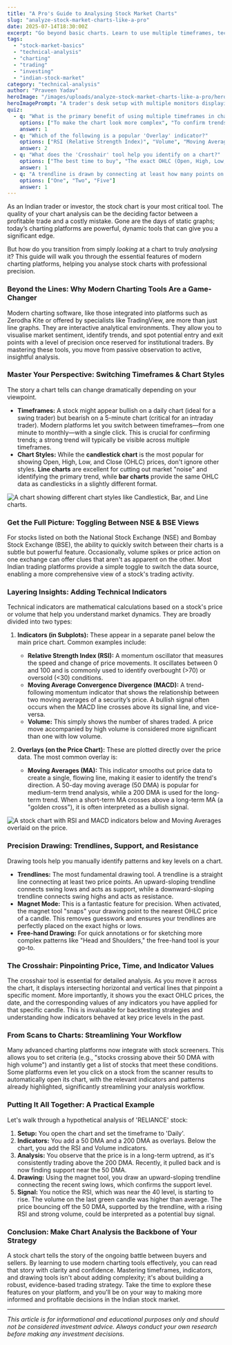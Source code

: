 ```yaml
---
title: "A Pro's Guide to Analysing Stock Market Charts"
slug: "analyze-stock-market-charts-like-a-pro"
date: 2025-07-14T18:30:00Z
excerpt: "Go beyond basic charts. Learn to use multiple timeframes, technical indicators, and precision drawing tools to make smarter trading decisions in the Indian market."
tags:
  - "stock-market-basics"
  - "technical-analysis"
  - "charting"
  - "trading"
  - "investing"
  - "indian-stock-market"
category: "technical-analysis"
author: "Praveen Yadav"
heroImage: "/images/uploads/analyze-stock-market-charts-like-a-pro/hero-image.jpg"
heroImagePrompt: "A trader's desk setup with multiple monitors displaying complex stock market charts with various technical indicators and trendlines, signifying in-depth analysis."
quiz:
  - q: "What is the primary benefit of using multiple timeframes in chart analysis?"
    options: ["To make the chart look more complex", "To confirm trends and patterns across different perspectives", "To increase the number of indicators you can use"]
    answer: 1
  - q: "Which of the following is a popular 'Overlay' indicator?"
    options: ["RSI (Relative Strength Index)", "Volume", "Moving Averages"]
    answer: 2
  - q: "What does the 'Crosshair' tool help you identify on a chart?"
    options: ["The best time to buy", "The exact OHLC (Open, High, Low, Close) values for a specific point", "The company's financial health"]
    answer: 1
  - q: "A trendline is drawn by connecting at least how many points on a chart?"
    options: ["One", "Two", "Five"]
    answer: 1
---
```


As an Indian trader or investor, the stock chart is your most critical tool. The quality of your chart analysis can be the deciding factor between a profitable trade and a costly mistake. Gone are the days of static graphs; today’s charting platforms are powerful, dynamic tools that can give you a significant edge.

But how do you transition from simply *looking* at a chart to truly *analysing* it? This guide will walk you through the essential features of modern charting platforms, helping you analyse stock charts with professional precision.

### Beyond the Lines: Why Modern Charting Tools Are a Game-Changer

Modern charting software, like those integrated into platforms such as Zerodha Kite or offered by specialists like TradingView, are more than just line graphs. They are interactive analytical environments. They allow you to visualise market sentiment, identify trends, and spot potential entry and exit points with a level of precision once reserved for institutional traders. By mastering these tools, you move from passive observation to active, insightful analysis.

### Master Your Perspective: Switching Timeframes & Chart Styles

The story a chart tells can change dramatically depending on your viewpoint.

*   **Timeframes:** A stock might appear bullish on a daily chart (ideal for a swing trader) but bearish on a 5-minute chart (critical for an intraday trader). Modern platforms let you switch between timeframes—from one minute to monthly—with a single click. This is crucial for confirming trends; a strong trend will typically be visible across multiple timeframes.
*   **Chart Styles:** While the **candlestick chart** is the most popular for showing Open, High, Low, and Close (OHLC) prices, don't ignore other styles. **Line charts** are excellent for cutting out market "noise" and identifying the primary trend, while **bar charts** provide the same OHLC data as candlesticks in a slightly different format.

![A chart showing different chart styles like Candlestick, Bar, and Line charts.](/images/uploads/analyze-stock-market-charts-like-a-pro/chart-styles.png)

### Get the Full Picture: Toggling Between NSE & BSE Views

For stocks listed on both the National Stock Exchange (NSE) and Bombay Stock Exchange (BSE), the ability to quickly switch between their charts is a subtle but powerful feature. Occasionally, volume spikes or price action on one exchange can offer clues that aren't as apparent on the other. Most Indian trading platforms provide a simple toggle to switch the data source, enabling a more comprehensive view of a stock's trading activity.

### Layering Insights: Adding Technical Indicators

Technical indicators are mathematical calculations based on a stock's price or volume that help you understand market dynamics. They are broadly divided into two types:

1.  **Indicators (in Subplots):** These appear in a separate panel below the main price chart. Common examples include:
    *   **Relative Strength Index (RSI):** A momentum oscillator that measures the speed and change of price movements. It oscillates between 0 and 100 and is commonly used to identify overbought (>70) or oversold (\<30) conditions.
    *   **Moving Average Convergence Divergence (MACD):** A trend-following momentum indicator that shows the relationship between two moving averages of a security’s price. A bullish signal often occurs when the MACD line crosses above its signal line, and vice-versa.
    *   **Volume:** This simply shows the number of shares traded. A price move accompanied by high volume is considered more significant than one with low volume.

2.  **Overlays (on the Price Chart):** These are plotted directly over the price data. The most common overlay is:
    *   **Moving Averages (MA):** This indicator smooths out price data to create a single, flowing line, making it easier to identify the trend's direction. A 50-day moving average (50 DMA) is popular for medium-term trend analysis, while a 200 DMA is used for the long-term trend. When a short-term MA crosses above a long-term MA (a "golden cross"), it is often interpreted as a bullish signal.

![A stock chart with RSI and MACD indicators below and Moving Averages overlaid on the price.](/images/uploads/analyze-stock-market-charts-like-a-pro/indicators-overlays.png)

### Precision Drawing: Trendlines, Support, and Resistance

Drawing tools help you manually identify patterns and key levels on a chart.

*   **Trendlines:** The most fundamental drawing tool. A trendline is a straight line connecting at least two price points. An upward-sloping trendline connects swing lows and acts as support, while a downward-sloping trendline connects swing highs and acts as resistance.
*   **Magnet Mode:** This is a fantastic feature for precision. When activated, the magnet tool "snaps" your drawing point to the nearest OHLC price of a candle. This removes guesswork and ensures your trendlines are perfectly placed on the exact highs or lows.
*   **Free-hand Drawing:** For quick annotations or for sketching more complex patterns like "Head and Shoulders," the free-hand tool is your go-to.

### The Crosshair: Pinpointing Price, Time, and Indicator Values

The crosshair tool is essential for detailed analysis. As you move it across the chart, it displays intersecting horizontal and vertical lines that pinpoint a specific moment. More importantly, it shows you the exact OHLC prices, the date, and the corresponding values of any indicators you have applied for that specific candle. This is invaluable for backtesting strategies and understanding how indicators behaved at key price levels in the past.

### From Scans to Charts: Streamlining Your Workflow

Many advanced charting platforms now integrate with stock screeners. This allows you to set criteria (e.g., "stocks crossing above their 50 DMA with high volume") and instantly get a list of stocks that meet these conditions. Some platforms even let you click on a stock from the scanner results to automatically open its chart, with the relevant indicators and patterns already highlighted, significantly streamlining your analysis workflow.

### Putting It All Together: A Practical Example

Let's walk through a hypothetical analysis of 'RELIANCE' stock:

1.  **Setup:** You open the chart and set the timeframe to 'Daily'.
2.  **Indicators:** You add a 50 DMA and a 200 DMA as overlays. Below the chart, you add the RSI and Volume indicators.
3.  **Analysis:** You observe that the price is in a long-term uptrend, as it's consistently trading above the 200 DMA. Recently, it pulled back and is now finding support near the 50 DMA.
4.  **Drawing:** Using the magnet tool, you draw an upward-sloping trendline connecting the recent swing lows, which confirms the support level.
5.  **Signal:** You notice the RSI, which was near the 40 level, is starting to rise. The volume on the last green candle was higher than average. The price bouncing off the 50 DMA, supported by the trendline, with a rising RSI and strong volume, could be interpreted as a potential buy signal.

### Conclusion: Make Chart Analysis the Backbone of Your Strategy

A stock chart tells the story of the ongoing battle between buyers and sellers. By learning to use modern charting tools effectively, you can read that story with clarity and confidence. Mastering timeframes, indicators, and drawing tools isn't about adding complexity; it's about building a robust, evidence-based trading strategy. Take the time to explore these features on your platform, and you'll be on your way to making more informed and profitable decisions in the Indian stock market.

---
*This article is for informational and educational purposes only and should not be considered investment advice. Always conduct your own research before making any investment decisions.*
